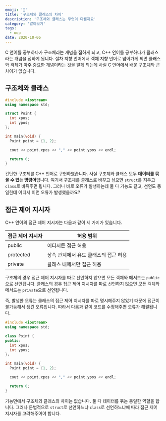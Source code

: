 ```yaml
---
emoji: '🤔'
title: '구조체와 클래스의 차이'
description: '구조체와 클래스는 무엇이 다를까요'
category: '알아보기'
tags:
  - oop
date: 2020-10-06
---
```


C 언어를 공부하다가 구조체라는 개념을 접하게 되고, C++ 언어를 공부하다가 클래스라는 개념을 접하게 됩니다. 절차 지향 언어에서 객체 지향 언어로 넘어가게 되면 클래스와 객체가 아주 중요한 개념이라는 것을 알게 되는데 사실 C 언어에서 배운 구조체와 큰 차이가 없습니다.

## 구조체와 클래스

```cpp
#include <iostream>
using namespace std;

struct Point {
  int xpos;
  int ypos;
};

int main(void) {
  Point point = {1, 2};

  cout << point.xpos << "," << point.ypos << endl;

  return 0;
}
```

간단한 구조체를 C++ 언어로 구현하였습니다. 사실 구조체와 클래스 모두 **데이터를 묶을 수 있는 명령어**입니다. 여기서 구조체를 클래스로 바꾸고 싶으면 `struct`를 지우고 `class`로 바꿔주면 됩니다. 그러나 바로 오류가 발생하는데 둘 다 기능도 같고, 선언도 동일한데 어디서 이런 오류가 발생했을까요?

## 접근 제어 지시자

C++ 언어의 접근 제어 지시자는 다음과 같이 세 가지가 있습니다.

| 접근 제어 지시자 | 허용 범위                             |
| ---------------- | ------------------------------------- |
| public           | 어디서든 접근 허용                    |
| protected        | 상속 관계에서 유도 클래스의 접근 허용 |
| private          | 클래스 내에서만 접근 허용             |

구조체의 경우 접근 제어 지시자를 따로 선언하지 않으면 모든 객체와 메서드는 `public`으로 선언됩니다. 클래스의 경우 접근 제어 지시자를 따로 선언하지 않으면 모든 객체와 메서드는 `private`으로 선언됩니다.

즉, 발생한 오류는 클래스의 접근 제어 지시자를 따로 명시해주지 않았기 때문에 접근이 불가능해서 생긴 오류입니다. 따라서 다음과 같이 코드를 수정해주면 오류가 해결됩니다.

```cpp
#include <iostream>
using namespace std;

class Point {
public:
  int xpos;
  int ypos;
};

int main(void) {
  Point point = {1, 2};

  cout << point.xpos << "," << point.ypos << endl;

  return 0;
}
```

기능면에서 구조체와 클래스의 차이는 없습니다. 둘 다 데이터를 묶는 동일한 역할을 합니다. 그러나 문법적으로 `struct`로 선언하느냐 `class`로 선언하느냐에 따라 접근 제어 지시자를 고려해주어야 합니다.
